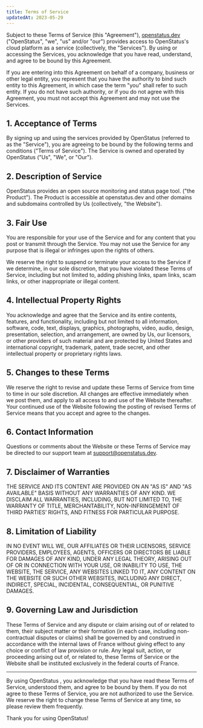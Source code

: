 ```yaml
---
title: Terms of Service
updatedAt: 2023-05-29
---
```


Subject to these Terms of Service (this "Agreement"), [openstatus.dev](/)
("OpenStatus", "we", "us" and/or "our") provides access to OpenStatus's cloud
platform as a service (collectively, the "Services"). By using or accessing the
Services, you acknowledge that you have read, understand, and agree to be bound
by this Agreement.

If you are entering into this Agreement on behalf of a company, business or
other legal entity, you represent that you have the authority to bind such
entity to this Agreement, in which case the term "you" shall refer to such
entity. If you do not have such authority, or if you do not agree with this
Agreement, you must not accept this Agreement and may not use the Services.

## 1. Acceptance of Terms

By signing up and using the services provided by OpenStatus (referred to as the
"Service"), you are agreeing to be bound by the following terms and conditions
("Terms of Service"). The Service is owned and operated by OpenStatus ("Us",
"We", or "Our").

## 2. Description of Service

OpenStatus provides an open source monitoring and status page tool. ("the
Product"). The Product is accessible at openstatus.dev and other domains and
subdomains controlled by Us (collectively, "the Website").

## 3. Fair Use

You are responsible for your use of the Service and for any content that you
post or transmit through the Service. You may not use the Service for any
purpose that is illegal or infringes upon the rights of others.

We reserve the right to suspend or terminate your access to the Service if we
determine, in our sole discretion, that you have violated these Terms of
Service, including but not limited to, adding phishing links, spam links, scam
links, or other inappropriate or illegal content.

## 4. Intellectual Property Rights

You acknowledge and agree that the Service and its entire contents, features,
and functionality, including but not limited to all information, software, code,
text, displays, graphics, photographs, video, audio, design, presentation,
selection, and arrangement, are owned by Us, our licensors, or other providers
of such material and are protected by United States and international copyright,
trademark, patent, trade secret, and other intellectual property or proprietary
rights laws.

## 5. Changes to these Terms

We reserve the right to revise and update these Terms of Service from time to
time in our sole discretion. All changes are effective immediately when we post
them, and apply to all access to and use of the Website thereafter. Your
continued use of the Website following the posting of revised Terms of Service
means that you accept and agree to the changes.

## 6. Contact Information

Questions or comments about the Website or these Terms of Service may be
directed to our support team at support@openstatus.dev.

## 7. Disclaimer of Warranties

THE SERVICE AND ITS CONTENT ARE PROVIDED ON AN "AS IS" AND "AS AVAILABLE" BASIS
WITHOUT ANY WARRANTIES OF ANY KIND. WE DISCLAIM ALL WARRANTIES, INCLUDING, BUT
NOT LIMITED TO, THE WARRANTY OF TITLE, MERCHANTABILITY, NON-INFRINGEMENT OF
THIRD PARTIES’ RIGHTS, AND FITNESS FOR PARTICULAR PURPOSE.

## 8. Limitation of Liability

IN NO EVENT WILL WE, OUR AFFILIATES OR THEIR LICENSORS, SERVICE PROVIDERS,
EMPLOYEES, AGENTS, OFFICERS OR DIRECTORS BE LIABLE FOR DAMAGES OF ANY KIND,
UNDER ANY LEGAL THEORY, ARISING OUT OF OR IN CONNECTION WITH YOUR USE, OR
INABILITY TO USE, THE WEBSITE, THE SERVICE, ANY WEBSITES LINKED TO IT, ANY
CONTENT ON THE WEBSITE OR SUCH OTHER WEBSITES, INCLUDING ANY DIRECT, INDIRECT,
SPECIAL, INCIDENTAL, CONSEQUENTIAL, OR PUNITIVE DAMAGES.

## 9. Governing Law and Jurisdiction

These Terms of Service and any dispute or claim arising out of or related to
them, their subject matter or their formation (in each case, including
non-contractual disputes or claims) shall be governed by and construed in
accordance with the internal laws of France without giving effect to any choice
or conflict of law provision or rule. Any legal suit, action, or proceeding
arising out of, or related to, these Terms of Service or the Website shall be
instituted exclusively in the federal courts of France.

---

By using OpenStatus , you acknowledge that you have read these Terms of Service,
understood them, and agree to be bound by them. If you do not agree to these
Terms of Service, you are not authorized to use the Service. We reserve the
right to change these Terms of Service at any time, so please review them
frequently.

Thank you for using OpenStatus!
